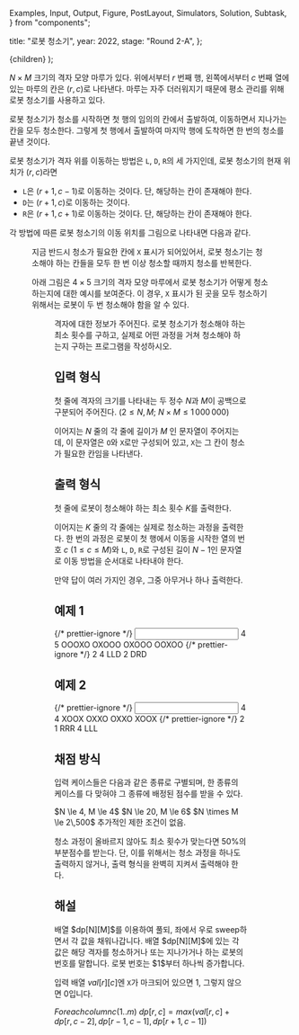   Examples,
  Input,
  Output,
  Figure,
  PostLayout,
  Simulators,
  Solution,
  Subtask,
} from "components";

  title: "로봇 청소기",
  year: 2022,
  stage: "Round 2-A",
};

  <PostLayout meta={meta}>{children}</PostLayout>
);

$N \times M$ 크기의 격자 모양 마루가 있다.
위에서부터 $r$ 번째 행, 왼쪽에서부터 $c$ 번째 열에 있는
마루의 칸은 $(r, c)$로 나타낸다.
마루는 자주 더러워지기 때문에 평소 관리를 위해 로봇 청소기를 사용하고 있다.

로봇 청소기가 청소를 시작하면 첫 행의 임의의 칸에서 출발하여, 
이동하면서 지나가는 칸을 모두 청소한다. 
그렇게 첫 행에서 출발하여 마지막 행에 도착하면 한 번의 청소를 끝낸 것이다.

로봇 청소기가 격자 위를 이동하는 방법은 `L`, `D`, `R`의 세 가지인데,
로봇 청소기의 현재 위치가 $(r, c)$라면

* `L`은 $(r+1, c-1)$로 이동하는 것이다. 단, 해당하는 칸이 존재해야 한다.
* `D`는 $(r+1, c)$로 이동하는 것이다.
* `R`은 $(r+1, c+1)$로 이동하는 것이다. 단, 해당하는 칸이 존재해야 한다.

각 방법에 따른 로봇 청소기의 이동 위치를 그림으로 나타내면 다음과 같다.

<Figure
  src="/2022/robot1-fd4a705624e6.png"
  width={300}
/>

지금 반드시 청소가 필요한 칸에 `X` 표시가 되어있어서,
로봇 청소기는 청소해야 하는 칸들을 모두 한 번 이상 청소할 때까지
청소를 반복한다.

아래 그림은 $4 \times 5$ 크기의 격자 모양 마루에서
로봇 청소기가 어떻게 
청소하는지에 대한 예시를 보여준다. 
이 경우, `X` 표시가 된 곳을 모두 청소하기 
위해서는 로봇이 두 번 청소해야 함을 알 수 있다.

<Figure
  src="/2022/robot2-b9035fabc755.png"
  width={600}
/>

격자에 대한 정보가 주어진다.
로봇 청소기가 청소해야 하는 최소 횟수를 구하고,
실제로 어떤 과정을 거쳐 청소해야 하는지 구하는 프로그램을 작성하시오.

## 입력 형식

첫 줄에 격자의 크기를 나타내는
두 정수 $N$과 $M$이 공백으로 구분되어 주어진다.
($2 \le N, M;$ $N \times M \le 1\,000\,000$)

이어지는 $N$ 줄의 각 줄에 길이가 $M$ 인 문자열이 주어지는데,
이 문자열은 `O`와 `X`로만 구성되어 있고,
`X`는 그 칸이 청소가 필요한 칸임을 나타낸다.

## 출력 형식

첫 줄에 로봇이 청소해야 하는 최소 횟수 $K$를 출력한다.

이어지는 $K$ 줄의 각 줄에는 실제로 청소하는 과정을 출력한다.
한 번의 과정은 로봇이 첫 행에서 이동을 시작한 열의 번호 $c$ ($1 \le c \le M$)와
`L`, `D`, `R`로 구성된 길이 $N-1$인 문자열로 이동 방법을 순서대로 나타내야 한다.

만약 답이 여러 가지인 경우, 그중 아무거나 하나 출력한다.

## 예제 1

<Examples>
  {/* prettier-ignore */}
  <Input>
4 5
OOOXO
OXOOO
OXOOO
OOXOO
  </Input>
  {/* prettier-ignore */}
  <Output>
2
4 LLD
2 DRD
  </Output>
</Examples>

## 예제 2

<Examples>
  {/* prettier-ignore */}
  <Input>
4 4
XOOX
OXXO
OXXO
XOOX
  </Input>
  {/* prettier-ignore */}
  <Output>
2
1 RRR
4 LLL
  </Output>
</Examples>

## 채점 방식

입력 케이스들은 다음과 같은 종류로 구별되며, 한 종류의 케이스를 다 맞혀야 그 종류에 배정된 점수를 받을 수 있다.

<Subtask index={1} score={17}>
  $N \le 4, M \le 4$
</Subtask>
<Subtask index={2} score={22}>
  $N \le 20, M \le 6$
</Subtask>
<Subtask index={3} score={24}>
  $N \times M \le 2\,500$
</Subtask>
<Subtask index={4} score={37}>
  추가적인 제한 조건이 없음.
</Subtask>

청소 과정이 올바르지 않아도 최소 횟수가 맞는다면 50%의 부분점수를 받는다.
단, 이를 위해서는 청소 과정을 하나도 출력하지 않거나, 출력 형식을 완벽히 지켜서 출력해야 한다.

## 해설

<Solution>
배열 $dp[N][M]$를 이용하여 풀되, 좌에서 우로 sweep하면서 각 값을 채워나갑니다.
배열 $dp[N][M]$에 있는 각 값은 해당 격자를 청소하거나 또는 지나가거나 하는 로봇의 번호를 말합니다. 
로봇 번호는 $1$부터 하나씩 증가합니다.

입력 배열 $val[r][c]$엔 `X`가 마크되어 있으면 $1$, 그렇지 않으면 $0$입니다.

$For each column c (1..m)$
	$dp[r,c] = max(val[r,c] + dp[r,c-2], dp[r-1,c-1], dp[r+1, c-1])$
</Solution>